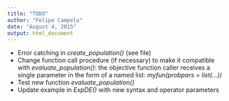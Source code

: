 ```yaml
---
title: "TODO"
author: "Felipe Campelo"
date: "August 4, 2015"
output: html_document
---
```


- Error catching in *create_population()* (see file)
- Change function call procedure (if necessary) to make it compatible with 
    *evaluate_population()*: the objective function caller receives a single 
    parameter in the form of a named list: _myfun(probpars = list(...))_
- Test new function *evaluate_population()*
- Update example in _ExpDE()_ with new syntax and operator parameters